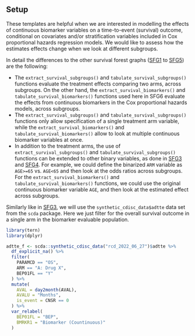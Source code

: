 ## Setup

These templates are helpful when we are interested in modelling the effects of continuous biomarker variables on a time-to-event (survival) outcome, conditional on covariates and/or stratification variables included in Cox proportional hazards regression models.
We would like to assess how the estimates effects change when we look at different subgroups.

In detail the differences to the other survival forest graphs ([SFG1](../../graphs/SFG1/sfg01.qmd) to [SFG5](../../graphs/SFG5/sfg05.qmd)) are the following:

-   The `extract_survival_subgroups()` and `tabulate_survival_subgroups()` functions evaluate the treatment effects comparing two arms, across subgroups. On the other hand, the `extract_survival_biomarkers()` and `tabulate_survival_biomarkers()` functions used here in SFG6 evaluate the effects from continuous biomarkers in the Cox proportional hazards models, across subgroups.
-   The `extract_survival_subgroups()` and `tabulate_survival_subgroups()` functions only allow specification of a single treatment arm variable, while the `extract_survival_biomarkers()` and `tabulate_survival_biomarkers()` allow to look at multiple continuous biomarker variables at once.
-   In addition to the treatment arms, the use of `extract_survival_subgroups()` and `tabulate_survival_subgroups()` functions can be extended to other binary variables, as done in [SFG3](../../graphs/SFG3/sfg03.qmd) and [SFG4](../../graphs/sfg04.qmd). For example, we could define the binarized `ARM` variable as `AGE>=65` vs. `AGE<65` and then look at the odds ratios across subgroups. For the `extract_survival_biomarkers()` and `tabulate_survival_biomarkers()` functions, we could use the original continuous biomarker variable `AGE`, and then look at the estimated effect across subgroups.

Similarly like in [SFG3](../../graphs/SFG3/sfg03.qmd), we will use the `synthetic_cdisc_data$adtte` data set from the `scda` package.
Here we just filter for the overall survival outcome in a single arm in the biomarker evaluable population.

```r
library(tern)
library(dplyr)

adtte_f <- scda::synthetic_cdisc_data("rcd_2022_06_27")$adtte %>%
  df_explicit_na() %>%
  filter(
    PARAMCD == "OS",
    ARM == "A: Drug X",
    BEP01FL == "Y"
  ) %>%
  mutate(
    AVAL = day2month(AVAL),
    AVALU = "Months",
    is_event = CNSR == 0
  ) %>%
  var_relabel(
    BEP01FL = "BEP",
    BMRKR1 = "Biomarker (Countinuous)"
  )
```
